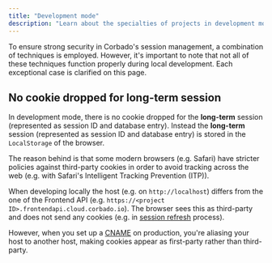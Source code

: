 ```yaml
---
title: "Development mode"
description: "Learn about the specialties of projects in development mode when working with Corbado's session management."
---
```


To ensure strong security in Corbado's session management, a combination of techniques is employed. However, it's important to note that not all of these techniques function properly during local development. Each exceptional case is clarified on this page.

## No cookie dropped for long-term session

In development mode, there is no cookie dropped for the **long-term** session (represented as session ID and database entry). Instead the **long-term** session (represented as session ID and database entry) is stored in the `LocalStorage` of the browser.

The reason behind is that some modern browsers (e.g. Safari) have stricter policies against third-party cookies in order to avoid tracking across the web (e.g. with Safari's Intelligent Tracking Prevention (ITP)).

When developing locally the host (e.g. on `http://localhost`) differs from the one of the Frontend API (e.g. `https://<project ID>.frontendapi.cloud.corbado.io`). The browser sees this as third-party and does not send any cookies (e.g. in [session refresh](/corbado-complete/sessions/other/refresh) process).

However, when you set up a [CNAME](/corbado-complete/helpful-guides/url-overview#5-cname) on production, you're aliasing your host to another host, making cookies appear as first-party rather than third-party.

